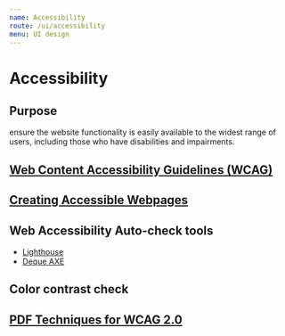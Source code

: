 ```yaml
---
name: Accessibility
route: /ui/accessibility
menu: UI design
---
```


# Accessibility

## Purpose

ensure the website functionality is easily available to the widest range of users, including those who have disabilities and impairments.

## [Web Content Accessibility Guidelines (WCAG)](https://www.w3.org/TR/WCAG21/)

## [Creating Accessible Webpages](https://github.com/microsoft/Web-Dev-For-Beginners/blob/main/1-getting-started-lessons/3-accessibility/README.md)

## Web Accessibility Auto-check tools

-   [Lighthouse](https://github.com/GoogleChrome/lighthouse)
-   [Deque AXE](https://www.deque.com/axe/)

## Color contrast check

## [PDF Techniques for WCAG 2.0](https://www.w3.org/TR/WCAG20-TECHS/pdf)
